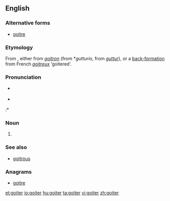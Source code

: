 ==English==

===Alternative forms===
* [[goitre]]

===Etymology===
From {{etyl|fr}}, either from {{etyl|fro}} ''[[goitron]]'' (from {{etyl|VL.}} *''gutturio'', from {{etyl|la}} ''[[guttur]]''), or a [[appendix:Glossary#back-formation|back-formation]] from French ''[[goitreux]]'' ‘goitered’.

===Pronunciation===
* {{a|UK}} {{IPA|/ˈɡɔɪtə/}}
* {{a|US}} {{IPA|/ˈɡɔɪtɚ/}}
:* {{rhymes|ɔɪtə(r)}}

===Noun===
{{en-noun}}

# {{alternative spelling of|goitre}}

===See also===
* [[goitrous]]

===Anagrams===
* [[goitre#English|goitre]]

[[et:goiter]]
[[io:goiter]]
[[hu:goiter]]
[[ta:goiter]]
[[vi:goiter]]
[[zh:goiter]]